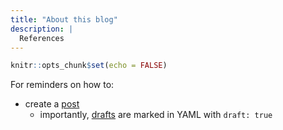 ```yaml
---
title: "About this blog"
description: |
  References
---
```


```r
knitr::opts_chunk$set(echo = FALSE)
```

For reminders on how to:

- create a [post](https://rstudio.github.io/distill/blog_workflow.html)
    - importantly, [drafts](https://rstudio.github.io/distill/blog_workflow.html#draft-option)
      are marked in YAML with `draft: true`
